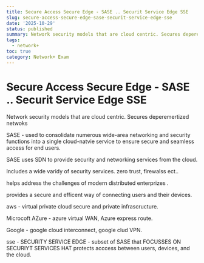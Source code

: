 ```yaml
---
title: Secure Access Secure Edge - SASE .. Securit Service Edge SSE
slug: secure-access-secure-edge-sase-securit-service-edge-sse
date: '2025-10-29'
status: published
summary: Network security models that are cloud centric. Secures deperemertized netwoks
tags:
  - network+
toc: true
category: Network+ Exam
---
```


# Secure Access Secure Edge - SASE .. Securit Service Edge SSE

Network security models that are cloud centric. Secures deperemertized netwoks

SASE - used to consolidate numerous wide-area networking and security functions into a single cloud-natvie service to ensure secure and seamless access for end users. 

SASE uses SDN to provide security and networking services from the cloud. 

Includes a wide varidy of security services. zero trust, firewalss ect.. 

helps address the challenges of modern distributed enterprizes . 

provides a secure and efficent way of connecting users and their devices. 

aws - virtual private cloud secure and private infrascructure. 

Microcoft AZure - azure virtual WAN, Azure express route. 

Google - google cloud interconnect, google clud VPN. 

sse - SECURITY SERVICE EDGE - subset of SASE that FOCUSSES ON SECURIYT SERVICES HAT protects acccess between users, devices, and the cloud.
